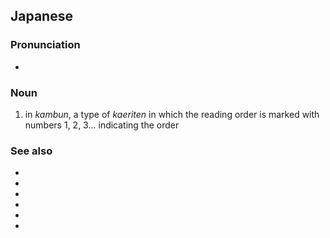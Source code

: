 ==Japanese==
{{ja-kanjitab|いち|に|てん|yomi=o}}

===Pronunciation===
* {{IPA|[itɕiniteɴ]|lang=ja}}

===Noun===
{{ja-noun|いちにてん}}

# in ''kambun'', a type of ''kaeriten'' in which the reading order is marked with numbers 1, 2, 3... indicating the order

===See also===
* {{ja-r|漢文|かんぶん}}
* {{ja-r|返り点|かえりてん}}
* {{ja-r|レ点|レてん}}
* {{ja-r|甲乙点|こうおつてん}}
* {{ja-r|上下点|じょうげてん}}
* {{ja-r|天地点|てんちてん}}